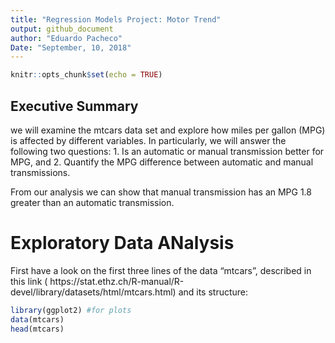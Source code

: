 ```yaml
---
title: "Regression Models Project: Motor Trend"
output: github_document
author: "Eduardo Pacheco"
Date: "September, 10, 2018"
---
```


```r
knitr::opts_chunk$set(echo = TRUE)
```

## Executive Summary

we will examine the mtcars data set and explore how miles per gallon (MPG) is affected by different variables. In particularly, we will answer the following two questions: 
1. Is an automatic or manual transmission better for MPG, and
2. Quantify the MPG difference between automatic and manual transmissions.

From our analysis we can show that manual transmission has an MPG 1.8 greater than an automatic transmission.

# Exploratory Data ANalysis

First have a look on the first three lines of the data “mtcars”, described in this link ( https://stat.ethz.ch/R-manual/R-devel/library/datasets/html/mtcars.html) and its structure:

```r
library(ggplot2) #for plots
data(mtcars)
head(mtcars)
```

